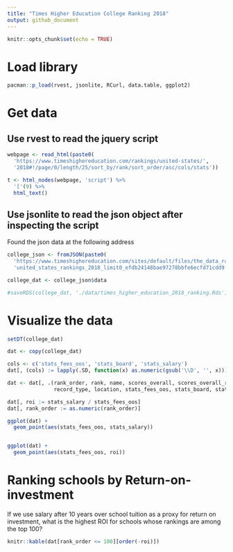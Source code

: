 ```yaml
---
title: "Times Higher Education College Ranking 2018"
output: github_document
---
```


```r
knitr::opts_chunk$set(echo = TRUE)
```

# Load library

```r
pacman::p_load(rvest, jsonlite, RCurl, data.table, ggplot2)
```


# Get data

## Use rvest to read the jquery script
```r

webpage <- read_html(paste0(
  'https://www.timeshighereducation.com/rankings/united-states/', 
  '2018#!/page/0/length/25/sort_by/rank/sort_order/asc/cols/stats'))

t <- html_nodes(webpage, 'script') %>% 
  '['(9) %>% 
  html_text()
```

## Use jsonlite to read the json object after inspecting the script

Found the json data at the following address
```r
college_json <- fromJSON(paste0(
  'https://www.timeshighereducation.com/sites/default/files/the_data_rankings/', 
  'united_states_rankings_2018_limit0_efdb24148bae97278bbfe6ecfd71cdd9.json'))

college_dat <- college_json$data

#saveRDS(college_dat, './data/times_higher_education_2018_ranking.Rds')
```

# Visualize the data
```r
setDT(college_dat)

dat <- copy(college_dat)

cols <- c('stats_fees_oos', 'stats_board', 'stats_salary')
dat[, (cols) := lapply(.SD, function(x) as.numeric(gsub('\\D', '', x))), .SDcols = cols]

dat <- dat[, .(rank_order, rank, name, scores_overall, scores_overall_rank,
               record_type, location, stats_fees_oos, stats_board, stats_salary)]

dat[, roi := stats_salary / stats_fees_oos]
dat[, rank_order := as.numeric(rank_order)]

ggplot(dat) +
  geom_point(aes(stats_fees_oos, stats_salary))


ggplot(dat) + 
  geom_point(aes(stats_fees_oos, roi))


```

# Ranking schools by Return-on-investment

If we use salary after 10 years over school tuition as a proxy for return on investment, what is the highest ROI for schools whose rankings are among the top 100?

```r
knitr::kable(dat[rank_order <= 100][order(-roi)])
```

